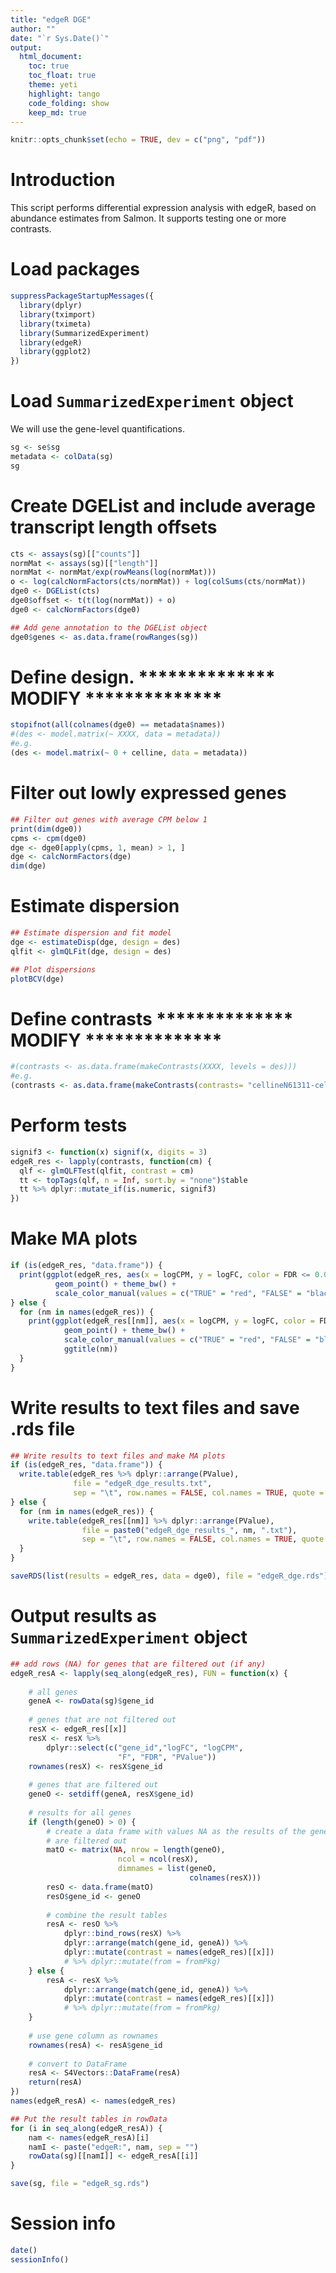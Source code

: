 ```yaml
---
title: "edgeR DGE"
author: ""
date: "`r Sys.Date()`"
output: 
  html_document:
    toc: true
    toc_float: true
    theme: yeti
    highlight: tango
    code_folding: show
    keep_md: true
---
```


```r
knitr::opts_chunk$set(echo = TRUE, dev = c("png", "pdf"))
```

# Introduction

This script performs differential expression analysis with edgeR, based on 
abundance estimates from Salmon. It supports testing one or more contrasts. 

# Load packages

```r
suppressPackageStartupMessages({
  library(dplyr)
  library(tximport)
  library(tximeta)
  library(SummarizedExperiment)
  library(edgeR)
  library(ggplot2)
})
```

# Load `SummarizedExperiment` object

We will use the gene-level quantifications.

```r
sg <- se$sg
metadata <- colData(sg)
sg
```

# Create DGEList and include average transcript length offsets

```r
cts <- assays(sg)[["counts"]]
normMat <- assays(sg)[["length"]]
normMat <- normMat/exp(rowMeans(log(normMat)))
o <- log(calcNormFactors(cts/normMat)) + log(colSums(cts/normMat))
dge0 <- DGEList(cts)
dge0$offset <- t(t(log(normMat)) + o)
dge0 <- calcNormFactors(dge0)

## Add gene annotation to the DGEList object
dge0$genes <- as.data.frame(rowRanges(sg))
```

# Define design. ************** MODIFY ************** 

```r
stopifnot(all(colnames(dge0) == metadata$names))
#(des <- model.matrix(~ XXXX, data = metadata))
#e.g.
(des <- model.matrix(~ 0 + celline, data = metadata))
```

# Filter out lowly expressed genes

```r
## Filter out genes with average CPM below 1
print(dim(dge0))
cpms <- cpm(dge0)
dge <- dge0[apply(cpms, 1, mean) > 1, ]
dge <- calcNormFactors(dge)
dim(dge)
```

# Estimate dispersion

```r
## Estimate dispersion and fit model
dge <- estimateDisp(dge, design = des)
qlfit <- glmQLFit(dge, design = des)

## Plot dispersions
plotBCV(dge)
```

# Define contrasts ************** MODIFY ************** 

```r
#(contrasts <- as.data.frame(makeContrasts(XXXX, levels = des)))
#e.g.
(contrasts <- as.data.frame(makeContrasts(contrasts= "cellineN61311-cellineN052611", levels = des)))
```

# Perform tests

```r
signif3 <- function(x) signif(x, digits = 3)
edgeR_res <- lapply(contrasts, function(cm) {
  qlf <- glmQLFTest(qlfit, contrast = cm)
  tt <- topTags(qlf, n = Inf, sort.by = "none")$table
  tt %>% dplyr::mutate_if(is.numeric, signif3)
})
```

# Make MA plots

```r
if (is(edgeR_res, "data.frame")) {
  print(ggplot(edgeR_res, aes(x = logCPM, y = logFC, color = FDR <= 0.05)) + 
          geom_point() + theme_bw() + 
          scale_color_manual(values = c("TRUE" = "red", "FALSE" = "black")))
} else {
  for (nm in names(edgeR_res)) {
    print(ggplot(edgeR_res[[nm]], aes(x = logCPM, y = logFC, color = FDR <= 0.05)) + 
            geom_point() + theme_bw() + 
            scale_color_manual(values = c("TRUE" = "red", "FALSE" = "black")) + 
            ggtitle(nm))
  }
}
```

# Write results to text files and save .rds file

```r
## Write results to text files and make MA plots
if (is(edgeR_res, "data.frame")) {
  write.table(edgeR_res %>% dplyr::arrange(PValue), 
              file = "edgeR_dge_results.txt", 
              sep = "\t", row.names = FALSE, col.names = TRUE, quote = FALSE)
} else {
  for (nm in names(edgeR_res)) {
    write.table(edgeR_res[[nm]] %>% dplyr::arrange(PValue), 
                file = paste0("edgeR_dge_results_", nm, ".txt"), 
                sep = "\t", row.names = FALSE, col.names = TRUE, quote = FALSE)
  }
}

saveRDS(list(results = edgeR_res, data = dge0), file = "edgeR_dge.rds")
```


# Output results as `SummarizedExperiment` object

```r
## add rows (NA) for genes that are filtered out (if any)
edgeR_resA <- lapply(seq_along(edgeR_res), FUN = function(x) {
    
    # all genes
    geneA <- rowData(sg)$gene_id
    
    # genes that are not filtered out
    resX <- edgeR_res[[x]]
    resX <- resX %>% 
        dplyr::select(c("gene_id","logFC", "logCPM", 
                        "F", "FDR", "PValue")) 
    rownames(resX) <- resX$gene_id
    
    # genes that are filtered out 
    geneO <- setdiff(geneA, resX$gene_id)
    
    # results for all genes
    if (length(geneO) > 0) {
        # create a data frame with values NA as the results of the genes that
        # are filtered out
        matO <- matrix(NA, nrow = length(geneO),
                        ncol = ncol(resX),
                        dimnames = list(geneO, 
                                        colnames(resX))) 
        resO <- data.frame(matO)
        resO$gene_id <- geneO
        
        # combine the result tables 
        resA <- resO %>%
            dplyr::bind_rows(resX) %>%
            dplyr::arrange(match(gene_id, geneA)) %>%
            dplyr::mutate(contrast = names(edgeR_res)[[x]]) 
            # %>% dplyr::mutate(from = fromPkg) 
    } else {
        resA <- resX %>%
            dplyr::arrange(match(gene_id, geneA)) %>%
            dplyr::mutate(contrast = names(edgeR_res)[[x]]) 
            # %>% dplyr::mutate(from = fromPkg) 
    }
    
    # use gene column as rownames
    rownames(resA) <- resA$gene_id
    
    # convert to DataFrame
    resA <- S4Vectors::DataFrame(resA)
    return(resA)
})
names(edgeR_resA) <- names(edgeR_res)

## Put the result tables in rowData 
for (i in seq_along(edgeR_resA)) {
    nam <- names(edgeR_resA)[i]
    namI <- paste("edgeR:", nam, sep = "")
    rowData(sg)[[namI]] <- edgeR_resA[[i]] 
}

save(sg, file = "edgeR_sg.rds")
```

# Session info

```r
date()
sessionInfo()
```

